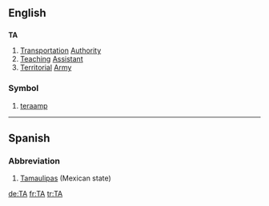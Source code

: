{{see|Appendix:Variations of "ta"}}
{{wikipedia}}
==English==

==={{initialism}}===
'''TA'''

# [[Transportation]] [[Authority]]
# [[Teaching]] [[Assistant]]
# [[Territorial]] [[Army]]

===Symbol===
{{infl|en|symbol}}

# [[teraamp]]

----

==Spanish==

===Abbreviation===
{{infl|es|abbreviation}}

# [[Tamaulipas]] (Mexican state)

[[de:TA]]
[[fr:TA]]
[[tr:TA]]